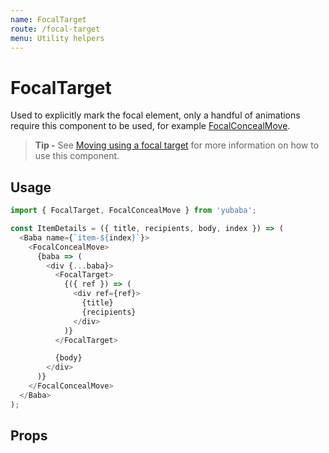 ```yaml
---
name: FocalTarget
route: /focal-target
menu: Utility helpers
---
```



# FocalTarget

Used to explicitly mark the focal element,
only a handful of animations require this component to be used,
for example [FocalConcealMove](/focal-conceal-move).

> **Tip -** See [Moving using a focal target](/advanced-usage#moving-using-a-focal-target) for more information on how to use this component.

## Usage

```js
import { FocalTarget, FocalConcealMove } from 'yubaba';

const ItemDetails = ({ title, recipients, body, index }) => (
  <Baba name={`item-${index}`}>
    <FocalConcealMove>
      {baba => (
        <div {...baba}>
          <FocalTarget>
            {({ ref }) => (
              <div ref={ref}>
                {title}
                {recipients}
              </div>
            )}
          </FocalTarget>

          {body}
        </div>
      )}
    </FocalConcealMove>
  </Baba>
);
```

## Props

<Props of={FocalTarget} />

